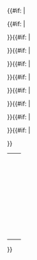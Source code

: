 {{#if:{{{label1|}}}{{{label2|}}}{{{label3|}}}{{{label4|}}}{{{label5|}}}{{{label6|}}}{{{below1|}}}{{{below2|}}}
|<table width="100%" style="margin: 0; border-width: 0">{{#if:{{{title|}}}
|<tr>
<th colspan=2 width="100%" style="text-align: center; font-weight: bold; {{{titlestyle|}}}">{{{title}}}</th>
</tr>}}{{#if:{{{label1|}}}
|<tr>
<td width="50%" style="text-align: right; padding-right: 0.5em; font-weight: bold">{{{label1}}}</td>
<td width="50%" style="text-align: left; padding-left: 0.5em; width: 50%">{{{value1}}}</td>
</tr>}}{{#if:{{{label2|}}}
|<tr>
<td width="50%" style="text-align: right; padding-right: 0.5em; font-weight: bold">{{{label2}}}</td>
<td width="50%" style="text-align: left; padding-left: 0.5em; width: 50%">{{{value2}}}</td>
</tr>}}{{#if:{{{label3|}}}
|<tr>
<td width="50%" style="text-align: right; padding-right: 0.5em; font-weight: bold">{{{label3}}}</td>
<td width="50%" style="text-align: left; padding-left: 0.5em; width: 50%">{{{value3}}}</td>
</tr>}}{{#if:{{{label4|}}}
|<tr>
<td width="50%" style="text-align: right; padding-right: 0.5em; font-weight: bold">{{{label4}}}</td>
<td width="50%" style="text-align: left; padding-left: 0.5em; width: 50%">{{{value4}}}</td>
</tr>}}{{#if:{{{label5|}}}
|<tr>
<td width="50%" style="text-align: right; padding-right: 0.5em; font-weight: bold">{{{label5}}}</td>
<td width="50%" style="text-align: left; padding-left: 0.5em; width: 50%">{{{value5}}}</td>
</tr>}}{{#if:{{{label6|}}}
|<tr>
<td width="50%" style="text-align: right; padding-right: 0.5em; font-weight: bold">{{{label6}}}</td>
<td width="50%" style="text-align: left; padding-left: 0.5em; width: 50%">{{{value6}}}</td>
</tr>}}{{#if:{{{below1|}}}
|<tr>
<td colspan=2 width="100%" style="text-align: center">{{{below1}}}</td>
</tr>}}{{#if:{{{below2|}}}
|<tr>
<td colspan=2 width="100%" style="text-align: center">{{{below2}}}</td>
</tr>}}
</table>}}<noinclude>{{documentation|content=
该模板用于简化{{tl|{{BASEPAGENAME}}}}的代码，请勿在条目中直接调用。
}}</noinclude>